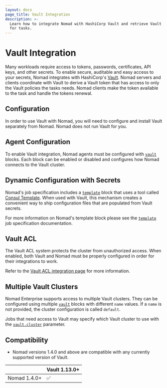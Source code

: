 ```yaml
---
layout: docs
page_title: Vault Integration
description: >-
  Learn how to integrate Nomad with HashiCorp Vault and retrieve Vault tokens
  for tasks.
---
```


# Vault Integration

Many workloads require access to tokens, passwords, certificates, API keys, and
other secrets. To enable secure, auditable and easy access to your secrets,
Nomad integrates with HashiCorp's [Vault][]. Nomad servers and clients
coordinate with Vault to derive a Vault token that has access to only the Vault
policies the tasks needs. Nomad clients make the token available to the task and
handle the tokens renewal.

## Configuration

In order to use Vault with Nomad, you will need to configure and install Vault
separately from Nomad. Nomad does not run Vault for you.

## Agent Configuration

To enable Vault integration, Nomad agents must be configured with
[`vault`][] blocks. Each block can be enabled or disabled and configures how
Nomad connects to the Vault cluster.

## Dynamic Configuration with Secrets

Nomad's job specification includes a [`template`][] block that uses a tool
called [Consul Template][]. When used with Vault, this mechanism creates a
convenient way to ship configuration files that are populated from Vault
secrets.

For more information on Nomad's template block please see the
[`template`][] job specification documentation.

## Vault ACL

The Vault ACL system protects the cluster from unauthorized access. When
enabled, both Vault and Nomad must be properly configured in order for their
integrations to work.

Refer to the [Vault ACL integration page][int_vault_acl] for more information.

## Multiple Vault Clusters <EnterpriseAlert inline />

Nomad Enterprise supports access to multiple Vault clusters. They can be
configured using multiple [`vault`][] blocks with different `name` values. If a
`name` is not provided, the cluster configuration is called `default`.

Jobs that need access to Vault may specify which Vault cluster to use with the
[`vault.cluster`][] parameter.

## Compatibility

* Nomad versions 1.4.0 and above are compatible with any currently supported
  version of Vault.

|              | Vault 1.13.0+ |
|--------------|---------------|
| Nomad 1.4.0+ | ✅            |

[Consul Template]: https://github.com/hashicorp/consul-template
[Vault]:  https://www.vaultproject.io/ 'Vault by HashiCorp'
[`template`]: /nomad/docs/job-specification/template
[`vault.cluster`]: /nomad/docs/job-specification/vault#cluster
[`vault`]: /nomad/docs/configuration/vault 'Nomad Vault Configuration Block'
[int_vault_acl]: /nomad/docs/integrations/vault/acl
